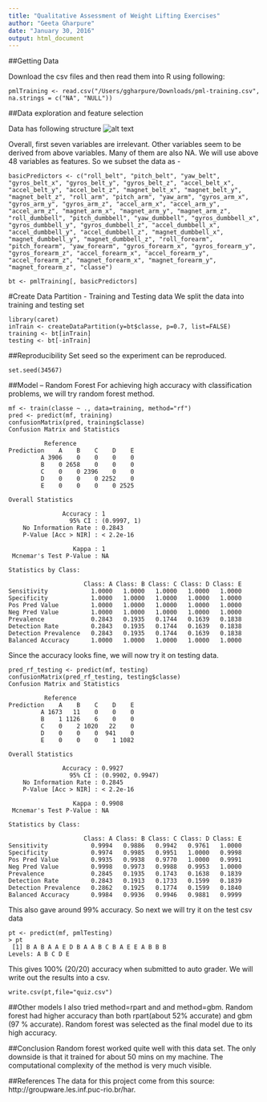 ```yaml
---
title: "Qualitative Assessment of Weight Lifting Exercises"
author: "Geeta Gharpure"
date: "January 30, 2016"
output: html_document
---
```



##Getting Data

Download the csv files and then read them into R using following:

```
pmlTraining <- read.csv("/Users/ggharpure/Downloads/pml-training.csv", na.strings = c("NA", "NULL"))
```


##Data exploration and feature selection

Data has following structure
![alt text](figures/data_structure.png)

Overall, first seven variables are irrelevant. 
Other variables seem to be derived from above variables. Many of them are also NA. 
We will use above 48 variables as features.
So we subset the data as -
```
basicPredictors <- c("roll_belt", "pitch_belt", "yaw_belt", "gyros_belt_x", "gyros_belt_y", "gyros_belt_z", "accel_belt_x", "accel_belt_y", "accel_belt_z", "magnet_belt_x", "magnet_belt_y", "magnet_belt_z", "roll_arm", "pitch_arm", "yaw_arm", "gyros_arm_x", "gyros_arm_y", "gyros_arm_z", "accel_arm_x", "accel_arm_y", "accel_arm_z", "magnet_arm_x", "magnet_arm_y", "magnet_arm_z", "roll_dumbbell", "pitch_dumbbell", "yaw_dumbbell", "gyros_dumbbell_x", "gyros_dumbbell_y", "gyros_dumbbell_z", "accel_dumbbell_x", "accel_dumbbell_y", "accel_dumbbell_z", "magnet_dumbbell_x", "magnet_dumbbell_y", "magnet_dumbbell_z", "roll_forearm", "pitch_forearm", "yaw_forearm", "gyros_forearm_x", "gyros_forearm_y", "gyros_forearm_z", "accel_forearm_x", "accel_forearm_y", "accel_forearm_z", "magnet_forearm_x", "magnet_forearm_y", "magnet_forearm_z", "classe")

bt <- pmlTraining[, basicPredictors]
```

#Create Data Partition - Training and Testing data
We split the data into training and testing set 
```
library(caret)
inTrain <- createDataPartition(y=bt$classe, p=0.7, list=FALSE)
training <- bt[inTrain]
testing <- bt[-inTrain]

```

##Reproducibility
Set seed so the experiment can be reproduced.
```
set.seed(34567)
```

##Model  – Random Forest
For achieving high accuracy with classification problems, we will try random forest method.
```
mf <- train(classe ~ ., data=training, method="rf")
pred <- predict(mf, training)
confusionMatrix(pred, training$classe)
Confusion Matrix and Statistics

          Reference
Prediction    A    B    C    D    E
         A 3906    0    0    0    0
         B    0 2658    0    0    0
         C    0    0 2396    0    0
         D    0    0    0 2252    0
         E    0    0    0    0 2525

Overall Statistics
                                     
               Accuracy : 1          
                 95% CI : (0.9997, 1)
    No Information Rate : 0.2843     
    P-Value [Acc > NIR] : < 2.2e-16  
                                     
                  Kappa : 1          
 Mcnemar's Test P-Value : NA         

Statistics by Class:

                     Class: A Class: B Class: C Class: D Class: E
Sensitivity            1.0000   1.0000   1.0000   1.0000   1.0000
Specificity            1.0000   1.0000   1.0000   1.0000   1.0000
Pos Pred Value         1.0000   1.0000   1.0000   1.0000   1.0000
Neg Pred Value         1.0000   1.0000   1.0000   1.0000   1.0000
Prevalence             0.2843   0.1935   0.1744   0.1639   0.1838
Detection Rate         0.2843   0.1935   0.1744   0.1639   0.1838
Detection Prevalence   0.2843   0.1935   0.1744   0.1639   0.1838
Balanced Accuracy      1.0000   1.0000   1.0000   1.0000   1.0000

```

Since the accuracy looks fine, we will now try it on testing data.

```
pred_rf_testing <- predict(mf, testing)
confusionMatrix(pred_rf_testing, testing$classe)
Confusion Matrix and Statistics

          Reference
Prediction    A    B    C    D    E
         A 1673   11    0    0    0
         B    1 1126    6    0    0
         C    0    2 1020   22    0
         D    0    0    0  941    0
         E    0    0    0    1 1082

Overall Statistics
                                          
               Accuracy : 0.9927          
                 95% CI : (0.9902, 0.9947)
    No Information Rate : 0.2845          
    P-Value [Acc > NIR] : < 2.2e-16       
                                          
                  Kappa : 0.9908          
 Mcnemar's Test P-Value : NA              

Statistics by Class:

                     Class: A Class: B Class: C Class: D Class: E
Sensitivity            0.9994   0.9886   0.9942   0.9761   1.0000
Specificity            0.9974   0.9985   0.9951   1.0000   0.9998
Pos Pred Value         0.9935   0.9938   0.9770   1.0000   0.9991
Neg Pred Value         0.9998   0.9973   0.9988   0.9953   1.0000
Prevalence             0.2845   0.1935   0.1743   0.1638   0.1839
Detection Rate         0.2843   0.1913   0.1733   0.1599   0.1839
Detection Prevalence   0.2862   0.1925   0.1774   0.1599   0.1840
Balanced Accuracy      0.9984   0.9936   0.9946   0.9881   0.9999

```

This also gave around 99% accuracy. So next we will try it on the test csv data 

```
pt <- predict(mf, pmlTesting)
> pt
 [1] B A B A A E D B A A B C B A E E A B B B
Levels: A B C D E
```

This gives 100% (20/20) accuracy when submitted to auto grader. We will write out the results into a csv.
```
write.csv(pt,file="quiz.csv")
```

##Other models
I also tried method=rpart and and method=gbm. 
Random forest had higher accuracy than both rpart(about 52% accurate) and gbm (97 % accurate). 
Random forest was selected as the final model due to its high accuracy.

##Conclusion
Random forest worked quite well with this data set. 
The only downside is that it trained for about 50 mins on my machine. The computational complexity of the method is very much visible.

##References
The data for this project come from this source: http://groupware.les.inf.puc-rio.br/har.


